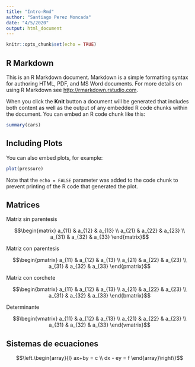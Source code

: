 ```yaml
---
title: "Intro-Rmd"
author: "Santiago Perez Moncada"
date: "4/5/2020"
output: html_document
---
```


```r
knitr::opts_chunk$set(echo = TRUE)
```


## R Markdown

This is an R Markdown document. Markdown is a simple formatting syntax for authoring HTML, PDF, and MS Word documents. For more details on using R Markdown see <http://rmarkdown.rstudio.com>.

When you click the **Knit** button a document will be generated that includes both content as well as the output of any embedded R code chunks within the document. You can embed an R code chunk like this:

```r
summary(cars)
```

## Including Plots

You can also embed plots, for example:

```r
plot(pressure)
```

Note that the `echo = FALSE` parameter was added to the code chunk to prevent printing of the R code that generated the plot.


## Matrices

Matriz sin parentesis

$$\begin{matrix} a_{11} & a_{12} & a_{13} \\
                 a_{21} & a_{22} & a_{23} \\
                 a_{31} & a_{32} & a_{33} \end{matrix}$$
                 

Matriz con parentesis

$$\begin{pmatrix} a_{11} & a_{12} & a_{13} \\
                 a_{21} & a_{22} & a_{23} \\
                 a_{31} & a_{32} & a_{33} \end{pmatrix}$$                

Matriz con corchete

$$\begin{bmatrix} a_{11} & a_{12} & a_{13} \\
                 a_{21} & a_{22} & a_{23} \\
                 a_{31} & a_{32} & a_{33} \end{bmatrix}$$   

Determinante

$$\begin{vmatrix} a_{11} & a_{12} & a_{13} \\
                 a_{21} & a_{22} & a_{23} \\
                 a_{31} & a_{32} & a_{33} \end{vmatrix}$$
                 

## Sistemas de ecuaciones

$$\left.\begin{array}{l} ax+by = c \\ dx - ey = f \end{array}\right\}$$